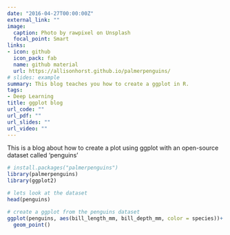 ```yaml
---
date: "2016-04-27T00:00:00Z"
external_link: ""
image:
  caption: Photo by rawpixel on Unsplash
  focal_point: Smart
links:
- icon: github
  icon_pack: fab
  name: github material
  url: https://allisonhorst.github.io/palmerpenguins/
# slides: example
summary: This blog teaches you how to create a ggplot in R.
tags:
- Deep Learning 
title: ggplot blog 
url_code: ""
url_pdf: ""
url_slides: ""
url_video: ""
---
```


This is a blog about how to create a plot using ggplot with an open-source dataset called 'penguins'

```r
# install.packages("palmerpenguins")
library(palmerpenguins)
library(ggplot2)

# lets look at the dataset 
head(penguins)

# create a ggplot from the penguins dataset
ggplot(penguins, aes(bill_length_mm, bill_depth_mm, color = species))+
  geom_point()

```

